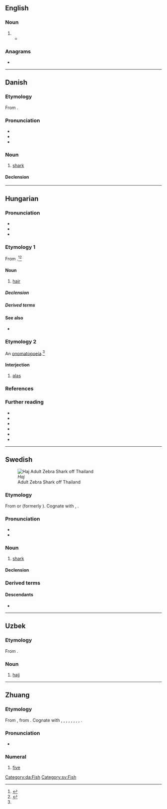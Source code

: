 {{also|hajj|háj}}
==English==

===Noun===
{{en-noun|es}}

# {{alternative spelling of|en|hajj}}
#* {{quote-journal|en|2009|January 15|AAP|Five Australians jailed for entering Papua province|Herald Sun|url=http://www.news.com.au/heraldsun/story/0,21985,24916851-663,00.html
|passage="The defendant has also piloted planes taking '''haj''' pilgrims from Indonesia to Saudi Arabia and Saudi Arabia to Indonesia.}}

===Anagrams===
* {{anagrams|en|a=ahj|Jah|Jha}}

----

==Danish==

===Etymology===
From {{der|da|nl|haai}}.

===Pronunciation===
* {{IPA|da|/hajˀ/|[hajˀ]}}
* {{rhymes|da|ajˀ}}
* {{rhymes|da|aj}}

===Noun===
{{da-noun|en|er}}

# [[shark]]

====Declension====
{{da-noun-infl|en|er}}

[[Category:da:Fish]]

----

==Hungarian==

===Pronunciation===
* {{hu-IPA}}
* {{audio|hu|Hu-haj.ogg|Audio}}
* {{rhymes|hu|ɒj}}

===Etymology 1===
From {{inh|hu|urj-ugr-pro|*kajɜ||hair}}.<ref name=Zaicz>{{R:Zaicz 2006}}</ref><ref>{{R:Uralonet|1769}}</ref>

====Noun====
{{hu-noun|ak}}

# [[hair]] {{gloss|of the head}}

=====Declension=====
{{hu-infl-nom|haja|o}}{{hu-pos-atok|haj||ai}}

=====Derived terms=====
{{der4|hu
|hajadon
|hajas
|hajatlan
|hajú
|hajzat
}}
{{der4|hu|title=Compound words
|hajápolás
|hajadonfőtt
|hajadonfővel
|hajcsat
|hajcsavaró
|hajdísz
|hajék
|hajfény
|hajfesték
|hajfestés
|hajfodor
|hajfonat
|hajfürt
|hajgumi
|hajgyógyászat
|hajgyökér
|hajgyökérfájás
|hajhagyma
|hajhab
|hajháló
|hajhullám
|hajhullás
|hajkefe
|hajkenőcs
|hajkorona
|hajlakk
|hajmeresztő
|hajmosás
|hajnyírás
|hajszárító
|hajszalag
|hajszál
|hajszín
|hajtincs
|hajtű
|hajvágás
|hajviselet
|hajvonal
|hajzselé
|kefehaj
}}

====See also====
* {{l|hu|szőr}}

===Etymology 2===
An [[onomatopoeia]].<ref name=Zaicz/> {{cln|hu|onomatopoeias}}

====Interjection====
{{head|hu|interjection}}

# [[alas]] {{gloss|used to express sorrow, regret, compassion or grief}}

===References===
<references/>

===Further reading===
* {{R:ErtSz|1|hair on the head, etc.}}
* {{R:ErtSz|2|a folksy synonym of {{m|hu|héj||peel, rind}}}}
* {{R:ErtSz|3|a regional synonym of {{m|hu|padlás||attic, loft}}}}
* {{R:ErtSz|4|interjection expressing sorrow, dismay etc.}}
* {{R:ErtSz|5|interjection expressing encouragement}}
* {{R:ErtSz|6|archaic interjection, to attract attention}}

{{cln|hu|three-letter words|terms with multiple lemma etymologies|terms with interjection and noun etymologies}}
{{topics|hu|Hair}}

----

==Swedish==
[[Image:Stegostoma fasciatum thailand.jpg|thumb|''Haj''<br>Adult Zebra Shark off Thailand]]

===Etymology===
From {{der|sv|nl|haai}} or {{der|sv|vls|haaie}} (formerly {{m|vls|haeye}}). Cognate with {{cog|en|haye}}, {{cog|de|Hai}}.

===Pronunciation===
* {{IPA|sv|/ˈhaj/}}
* {{rhymes|sv|aj}}

===Noun===
{{sv-noun|c}}

# [[shark]]

====Declension====
{{sv-infl-noun-c-ar}}

===Derived terms===
{{der3|sv|vithaj|blåhaj|valhaj|gråhaj|hammarhaj|gråhaj|hornhaj|tjurhaj|tjurhuvudhaj|epåletthaj|galapagostjurhuvudhaj|gråhajartade hajar|hornhaj|håbrandsartad haj|japansk tjurhuvudhaj|kamtandhajartad haj|knölkamhaj|kråshaj|mexikansk hornhaj|monsterhaj|Port Jacksonhaj|sexbågig kamtandhaj|tagghaj|wobbegongartad haj|hajfena|hajattack|rovhaj|rävhaj|sandhajar|sandtigerhaj|skräckhajar|trollhaj|hundhaj|katthaj|rödhaj|hajleverolja}}

====Descendants====
* {{desc|fi|hai|bor=1}}

[[Category:sv:Fish]]

----

==Uzbek==
{{uz-variant|c=ҳаж|r=haj|a=}}

===Etymology===
From {{der|uz|ar|حَجّ}}.

===Noun===
{{uz-noun}}

# {{lb|uz|Islam}} [[hajj]]

----

==Zhuang==
{{cardinalbox|za|4|5|6|seiq|roek|ord=}}

===Etymology===
From {{inh|za|tai-pro|*haːᶜ||five}}, from {{der|za|och|-}} {{och-l|五|[[five]]}}. Cognate with {{cog|th|ห้า}}, {{cog|nod|ᩉ᩶ᩣ}}, {{cog|lo|ຫ້າ}}, {{cog|khb|ᦠᦱᧉ}}, {{cog|blt|ꪬ꫁ꪱ}}, {{cog|shn|ႁႃႈ}}, {{cog|tdd|ᥞᥣᥲ}}, {{cog|aho|𑜑𑜡}}, {{cog|pcc|hac}}.

===Pronunciation===
* {{za-pron}}

===Numeral===
{{za-head|numeral|saw=[[㕶]], [[五]]}}

# [[five]]
#: {{ux|za|'''haj''' duz [[bya]]|translation='''five''' fish|inline=1}}